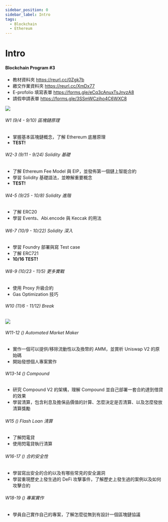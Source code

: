 ```yaml
---
sidebar_position: 0
sidebar_label: Intro
tags:
  - Blockchain
  - Ethereum
---
```



# Intro

#### Blockchain Program #3

- 教材資料夾 https://reurl.cc/0Zgk7b
- 繳交作業資料夾 https://reurl.cc/XmDx77
- E-profolio 填寫表單 https://forms.gle/eCq3cAnuxTsJnvzA8
- 請假申請表單 https://forms.gle/3SSmWCzjho4C6WXC8

![](https://hackmd.io/_uploads/SynLAMkWp.png)

###### W1 (9/4 - 9/10) 區塊鏈原理

- 掌握基本區塊鏈概念，了解 Ethereum 底層原理
- **TEST!**

###### W2-3 (9/11 - 9/24) Solidity 基礎

- 了解 Ethereum Fee Model 與 EIP，並發佈第一個鏈上智能合約
- 學習 Solidity 基礎語法，並瞭解重要概念
- **TEST!**

###### W4-5 (9/25 - 10/8) Solidity 進階

- 了解 ERC20
- 學習 Events、Abi.encode 與 Keccak 的用法

###### W6-7 (10/9 - 10/22) Solidity 深入

- 學習 Foundry 部署與寫 Test case
- 了解 ERC721
- **10/16 TEST!**

###### W8-9 (10/23 - 11/5) 更多實戰

- 使用 Proxy 升級合約
- Gas Optimization 技巧

###### W10 (11/6 - 11/12) Break

![](https://hackmd.io/_uploads/SJaO0GyWa.png)

###### W11-12 () Automated Market Maker

- 實作一個可以提供/移除流動性以及換幣的 AMM，並賞析 Uniswap V2 的原始碼
- 開始發想個人專案實作

###### W13-14 () Compound

- 研究 Compound V2 的架構，理解 Compound 並自己部署一套合約達到借貸的效果
- 學習清算，包含利息及擔保品價值的計算、怎麼決定是否清算、以及怎麼發放清算獎勵

###### W15 () Flash Loan 清算

- 了解閃電貸
- 使用閃電貸執行清算

###### W16-17 () 合約安全性

- 學習寫出安全的合約以及有哪些常見的安全漏洞
- 學習重現歷史上發生過的 DeFi 攻擊事件，了解歷史上發生過的案例以及如何攻擊合約

###### W18-19 () 專案實作

- 學員自己實作自己的專案，了解怎麼從無到有設計一個區塊鏈協議
